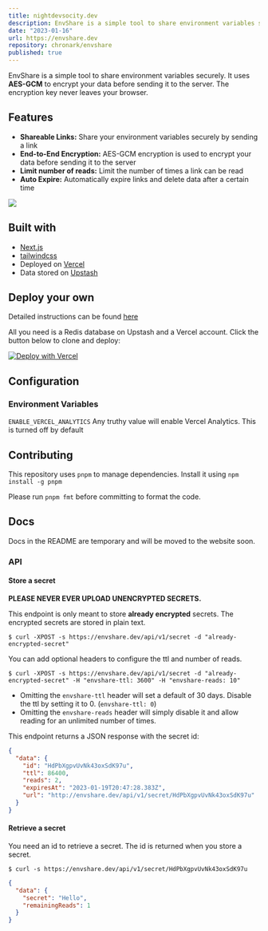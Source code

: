 ```yaml
---
title: nightdevsocity.dev
description: EnvShare is a simple tool to share environment variables securely. It uses AES-GCM to encrypt your data before sending it to the server. The encryption key never leaves your browser.
date: "2023-01-16"
url: https://envshare.dev
repository: chronark/envshare
published: true
---
```


EnvShare is a simple tool to share environment variables securely. It uses
**AES-GCM** to encrypt your data before sending it to the server. The encryption
key never leaves your browser.

## Features

- **Shareable Links:** Share your environment variables securely by sending a
  link
- **End-to-End Encryption:** AES-GCM encryption is used to encrypt your data
  before sending it to the server
- **Limit number of reads:** Limit the number of times a link can be read
- **Auto Expire:** Automatically expire links and delete data after a certain
  time



![](https://github.com/chronark/envshare/raw/main/img/envshare.png)

## Built with

- [Next.js](https://nextjs.org)
- [tailwindcss](https://tailwindcss.com)
- Deployed on [Vercel](https://vercel.com?utm_source=envshare)
- Data stored on [Upstash](https://upstash.com?utm_source=envshare)

## Deploy your own

Detailed instructions can be found [here](https://envshare.dev/deploy)

All you need is a Redis database on Upstash and a Vercel account. Click the
button below to clone and deploy:

[![Deploy with Vercel](https://vercel.com/button)](https://vercel.com/new/clone?demo-title=EnvShare&demo-description=Simple%20Next.js%20%2B%20Upstash%20app%20to%20share%20environment%20variables%20securely%20using%20AES-GCM%20encryption.&demo-url=https%3A%2F%2Fenvshare.dev%2F&demo-image=%2F%2Fimages.ctfassets.net%2Fe5382hct74si%2F5SaFBHXp5FBFJbsTzVqIJ3%2Ff0f8382369b7642fd8103debb9025c11%2Fenvshare.png&project-name=EnvShare&repository-name=envshare&repository-url=https%3A%2F%2Fgithub.com%2Fchronark%2Fenvshare&from=templates&integration-ids=oac_V3R1GIpkoJorr6fqyiwdhl17)



## Configuration

### Environment Variables

`ENABLE_VERCEL_ANALYTICS` Any truthy value will enable Vercel Analytics. This is turned off by default

## Contributing

This repository uses `pnpm` to manage dependencies. Install it using
`npm install -g pnpm`

Please run `pnpm fmt` before committing to format the code.

## Docs

Docs in the README are temporary and will be moved to the website soon.

### API

#### Store a secret

**PLEASE NEVER EVER UPLOAD UNENCRYPTED SECRETS.**

This endpoint is only meant to store **already encrypted** secrets. The
encrypted secrets are stored in plain text.

```sh-session
$ curl -XPOST -s https://envshare.dev/api/v1/secret -d "already-encrypted-secret"
```

You can add optional headers to configure the ttl and number of reads.

```sh-session
$ curl -XPOST -s https://envshare.dev/api/v1/secret -d "already-encrypted-secret" -H "envshare-ttl: 3600" -H "envshare-reads: 10"
```

- Omitting the `envshare-ttl` header will set a default of 30 days. Disable the
  ttl by setting it to 0. (`envshare-ttl: 0`)
- Omitting the `envshare-reads` header will simply disable it and allow reading
  for an unlimited number of times.

This endpoint returns a JSON response with the secret id:

```json
{
  "data": {
    "id": "HdPbXgpvUvNk43oxSdK97u",
    "ttl": 86400,
    "reads": 2,
    "expiresAt": "2023-01-19T20:47:28.383Z",
    "url": "http://envshare.dev/api/v1/secret/HdPbXgpvUvNk43oxSdK97u"
  }
}
```

#### Retrieve a secret

You need an id to retrieve a secret. The id is returned when you store a secret.

```sh-session
$ curl -s https://envshare.dev/api/v1/secret/HdPbXgpvUvNk43oxSdK97u
```

```json
{
  "data": {
    "secret": "Hello",
    "remainingReads": 1
  }
}
```
